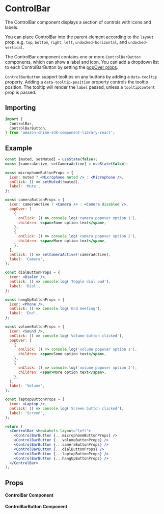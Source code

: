 


<Meta of={ContentBarStories} />

# ControlBar

The ControlBar component displays a section of controls with icons and labels.

You can place ControlBar into the parent element according to the `layout` prop, e.g. `top`, `bottom`, `right`, `left`, `undocked-horizontal`, and `undocked-vertical`.

The ControlBar component contains one or more `ControlBarButton` components, which can show a label and icon. You can add a dropdown list to each ControlBarButton by setting the [popOver props](/docs/ui-components-popover--basic-pop-over-menu).

`ControlBarButton` support tooltips on any buttons by adding a `data-tooltip` property. Adding a `data-tooltip-position` property controls the tooltip position. The tooltip will render the `label` passed, unless a `tooltipContent` prop is passed.

## Importing

```javascript
import {
  ControlBar,
  ControlBarButton,
} from 'amazon-chime-sdk-component-library-react';
```

## Example

<ThemeProvider theme={lightTheme}>
  <GlobalStyles />
  <Canvas>
    <div style={{ height: '50vh', position: 'relative' }}>
      <ControlBarForDocs />
    </div>
  </Canvas>
</ThemeProvider>

```jsx
const [muted, setMuted] = useState(false);
const [cameraActive, setCameraActive] = useState(false);

const microphoneButtonProps = {
  icon: muted ? <Microphone muted /> : <Microphone />,
  onClick: () => setMuted(!muted),
  label: 'Mute',
};

const cameraButtonProps = {
  icon: cameraActive ? <Camera /> : <Camera disabled />,
  popOver: [
    {
      onClick: () => console.log('camera popover option 1'),
      children: <span>Some option text</span>,
    },
    {
      onClick: () => console.log('camera popover option 2'),
      children: <span>More option text</span>,
    },
  ],
  onClick: () => setCameraActive(!cameraActive),
  label: 'Camera',
};

const dialButtonProps = {
  icon: <Dialer />,
  onClick: () => console.log('Toggle dial pad'),
  label: 'Dial',
};

const hangUpButtonProps = {
  icon: <Phone />,
  onClick: () => console.log('End meeting'),
  label: 'End',
};

const volumeButtonProps = {
  icon: <Sound />,
  onClick: () => console.log('Volume button clicked'),
  popOver: [
    {
      onClick: () => console.log('volume popover option 1'),
      children: <span>Some option text</span>,
    },
    {
      onClick: () => console.log('volume popover option 2'),
      children: <span>More option text</span>,
    },
  ],
  label: 'Volume',
};

const laptopButtonProps = {
  icon: <Laptop />,
  onClick: () => console.log('Screen button clicked'),
  label: 'Screen',
};

return (
  <ControlBar showLabels layout="left">
    <ControlBarButton {...microphoneButtonProps} />
    <ControlBarButton {...volumeButtonProps} />
    <ControlBarButton {...cameraButtonProps} />
    <ControlBarButton {...dialButtonProps} />
    <ControlBarButton {...laptopButtonProps} />
    <ControlBarButton {...hangUpButtonProps} />
  </ControlBar>
);
```

## Props

#### ControlBar Component

<ArgTypes of={ControlBar} />

#### ControlBarButton Component

<ArgTypes of={ControlBarButton} />
